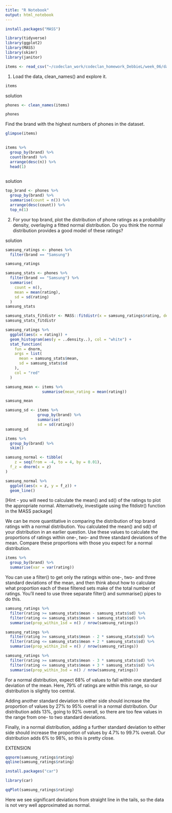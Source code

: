 ```yaml
---
title: "R Notebook"
output: html_notebook
---
```


```r
install.packages("MASS")
```


```r
library(tidyverse)
library(ggplot2)
library(MASS)
library(skimr)
library(janitor)
```



```r
items <- read_csv("~/codeclan_work/codeclan_homework_DebbieL/week_06/day_02/20190928-items.csv")

```

1. Load the data, clean_names() and explore it.

```r
items

```

solution

```r
phones <- clean_names(items)

phones
```


Find the brand with the highest numbers of phones in the dataset.

```r

glimpse(items)
  

```

```r
items %>%
  group_by(brand) %>%
  count(brand) %>%
  arrange(desc(n)) %>%
  head(1)
  

```

solution

```r
top_brand <- phones %>%
  group_by(brand) %>%
  summarise(count = n()) %>%
  arrange(desc(count)) %>%
  top_n(1)

```


2. For your top brand, plot the distribution of phone ratings as a probability density, overlaying a fitted normal distribution. Do you think the normal distribution provides a good model of these ratings?

solution

```r
samsung_ratings <- phones %>%
  filter(brand == "Samsung") 

samsung_ratings

```



```r

samsung_stats <- phones %>%
  filter(brand == "Samsung") %>%
  summarise(
    count = n(),
    mean = mean(rating),
    sd = sd(rating)
  )
samsung_stats
```


```r
samsung_stats_fitdistr <- MASS::fitdistr(x = samsung_ratings$rating, densfun = "normal")
samsung_stats_fitdistr

```


```r
samsung_ratings %>%
  ggplot(aes(x = rating)) +
  geom_histogram(aes(y = ..density..), col = "white") +
  stat_function(
    fun = dnorm, 
    args = list(
      mean = samsung_stats$mean,
      sd = samsung_stats$sd
    ),
    col = "red"
  )
```



```r
samsung_mean <- items %>% 
                summarise(mean_rating = mean(rating))

samsung_mean
```

```r
samsung_sd <- items %>%
              group_by(brand) %>%
              summarise(
              sd = sd(rating))
samsung_sd

```


```r

items %>%
  group_by(brand) %>%
  skim()

```


```r
samsung_normal <- tibble(
    z = seq(from = -4, to = 4, by = 0.01),
  f_z = dnorm(x = z)
)

samsung_normal %>%
  ggplot(aes(x = z, y = f_z)) +
  geom_line()


```

[Hint - you will need to calculate the mean() and sd() of the ratings to plot the appropriate normal. Alternatively, investigate using the fitdistr() function in the MASS package]


We can be more quantitative in comparing the distribution of top brand ratings with a normal distribution. You calculated the mean() and sd() of your distribution in an earlier question. Use these values to calculate the proportions of ratings within one-, two- and three standard deviations of the mean. Compare these proportions with those you expect for a normal distribution.


```r

items %>%
  group_by(brand) %>%
  summarise(var = var(rating))

```




You can use a filter() to get only the ratings within one-, two- and three standard deviations of the mean, and then think about how to calculate what proportion each of these filtered sets make of the total number of ratings. You’ll need to use three separate filter() and summarise() pipes to do this.

```r

samsung_ratings %>%
  filter(rating >= samsung_stats$mean - samsung_stats$sd) %>%
  filter(rating <= samsung_stats$mean + samsung_stats$sd) %>%
  summarise(prop_within_1sd = n() / nrow(samsung_ratings))

```


```r

samsung_ratings %>%
  filter(rating >= samsung_stats$mean - 2 * samsung_stats$sd) %>%
  filter(rating <= samsung_stats$mean + 2 * samsung_stats$sd) %>%
  summarise(prop_within_2sd = n() / nrow(samsung_ratings))
```


```r
samsung_ratings %>%
  filter(rating >= samsung_stats$mean - 3 * samsung_stats$sd) %>%
  filter(rating <= samsung_stats$mean + 3 * samsung_stats$sd) %>%
  summarise(prop_within_3sd = n() / nrow(samsung_ratings))

```

For a normal distribution, expect 68% of values to fall within one standard deviation of the mean. Here, 79% of ratings are within this range, so our distribution is slightly too central.

Adding another standard deviation to either side should increase the proportion of values by 27% to 95% overall in a normal distribution. Our distribution adds 13%, going to 92% overall, so there are too few values in the range from one- to two standard deviations.

Finally, in a normal distribution, adding a further standard deviation to either side should increase the proportion of values by 4.7% to 99.7% overall. Our distribution adds 6% to 98%, so this is pretty close.


EXTENSION

```r
qqnorm(samsung_ratings$rating)
qqline(samsung_ratings$rating)


```

```r
install.packages("car")
```


```r
library(car)
```


```r
qqPlot(samsung_ratings$rating)

```


Here we see significant deviations from straight line in the tails, so the data is not very well approximated as normal.

